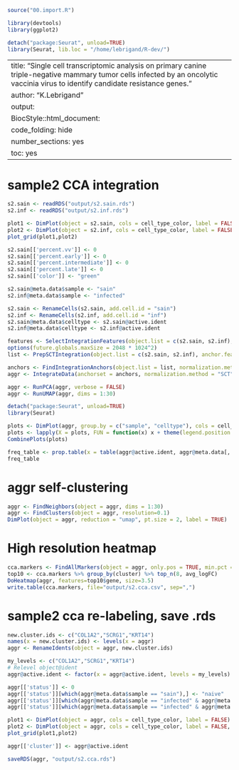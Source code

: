 ```{r function section, echo=FALSE,include=FALSE}

source("00.import.R")

library(devtools)
library(ggplot2)

detach("package:Seurat", unload=TRUE)
library(Seurat, lib.loc = "/home/lebrigand/R-dev/")

```

---
title: "Single cell transcriptomic analysis on primary canine triple-negative mammary tumor cells infected by an oncolytic vaccinia virus to identify candidate resistance genes."
author: "K.Lebrigand"
output:
  BiocStyle::html_document:
    code_folding: hide
    number_sections: yes
    toc: yes  
---

# sample2 CCA integration

```{r message=FALSE, warning=FALSE, echo=FALSE, eval=T, fig.height=8, fig.width=16}

s2.sain <- readRDS("output/s2.sain.rds")
s2.inf <- readRDS("output/s2.inf.rds")

plot1 <- DimPlot(object = s2.sain, cols = cell_type_color, label = FALSE)
plot2 <- DimPlot(object = s2.inf, cols = cell_type_color, label = FALSE)
plot_grid(plot1,plot2)

s2.sain[['percent.vv']] <- 0
s2.sain[['percent.early']] <- 0
s2.sain[['percent.intermediate']] <- 0
s2.sain[['percent.late']] <- 0
s2.sain[['color']] <- "green"

s2.sain@meta.data$sample <- "sain"
s2.inf@meta.data$sample <- "infected"

s2.sain <- RenameCells(s2.sain, add.cell.id = "sain")
s2.inf <- RenameCells(s2.inf, add.cell.id = "inf")
s2.sain@meta.data$celltype <- s2.sain@active.ident
s2.inf@meta.data$celltype <- s2.inf@active.ident

features <- SelectIntegrationFeatures(object.list = c(s2.sain, s2.inf), nfeatures = 3000)
options(future.globals.maxSize = 2048 * 1024^2)
list <- PrepSCTIntegration(object.list = c(s2.sain, s2.inf), anchor.features = features, verbose = FALSE)

anchors <- FindIntegrationAnchors(object.list = list, normalization.method = "SCT", anchor.features = features, verbose = FALSE)
aggr <- IntegrateData(anchorset = anchors, normalization.method = "SCT", verbose = FALSE)

aggr <- RunPCA(aggr, verbose = FALSE)
aggr <- RunUMAP(aggr, dims = 1:30)

detach("package:Seurat", unload=TRUE)
library(Seurat)

plots <- DimPlot(aggr, group.by = c("sample", "celltype"), cols = cell_type_color, combine = FALSE)
plots <- lapply(X = plots, FUN = function(x) x + theme(legend.position = "top") + guides(color = guide_legend(nrow = 3, byrow = TRUE, override.aes = list(size = 3))))
CombinePlots(plots)

freq_table <- prop.table(x = table(aggr@active.ident, aggr@meta.data[, "sample"]), margin = 2)*100
freq_table

```

# aggr self-clustering

```{r message=FALSE, warning=FALSE, echo=FALSE, eval=T, fig.height=6, fig.width=8}

aggr <- FindNeighbors(object = aggr, dims = 1:30)
aggr <- FindClusters(object = aggr, resolution=0.1)
DimPlot(object = aggr, reduction = "umap", pt.size = 2, label = TRUE)

```

# High resolution heatmap

```{r message=FALSE, warning=FALSE, echo=FALSE, eval=T, fig.height=8, fig.width=10}

cca.markers <- FindAllMarkers(object = aggr, only.pos = TRUE, min.pct = 0.25, thresh.use = 0.25)
top10 <- cca.markers %>% group_by(cluster) %>% top_n(8, avg_logFC)
DoHeatmap(aggr, features=top10$gene, size=3.5)
write.table(cca.markers, file="output/s2.cca.csv", sep=",")

```

# sample2 cca re-labeling, save .rds

```{r message=FALSE, warning=FALSE, echo=FALSE, eval=T, fig.height=6, fig.width=8}

new.cluster.ids <- c("COL1A2","SCRG1","KRT14")
names(x = new.cluster.ids) <- levels(x = aggr)
aggr <- RenameIdents(object = aggr, new.cluster.ids)

my_levels <- c("COL1A2","SCRG1","KRT14")
# Relevel object@ident
aggr@active.ident <- factor(x = aggr@active.ident, levels = my_levels)

aggr[['status']] <- 0
aggr[['status']][which(aggr@meta.data$sample == "sain"),] <- "naive"
aggr[['status']][which(aggr@meta.data$sample == "infected" & aggr@meta.data$percent.early < 0.01),] <- "bystander"
aggr[['status']][which(aggr@meta.data$sample == "infected" & aggr@meta.data$percent.early > 0.01),] <- "infected"

plot1 <- DimPlot(object = aggr, cols = cell_type_color, label = FALSE)
plot2 <- DimPlot(object = aggr, cols = cell_type_color, label = FALSE, group.by = "status")
plot_grid(plot1,plot2)

aggr[['cluster']] <- aggr@active.ident

saveRDS(aggr, "output/s2.cca.rds")

```

